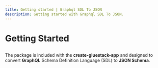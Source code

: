 ```yaml
---
title: Getting started | Graphql SDL To JSON
description: Getting started with Graphql SDL To JSON.
---
```



<Meta title="Graphql SDL To JSON/Getting started" />

# Getting Started

##

 The package is included with the **create-gluestack-app** and designed to convert **GraphQL** Schema Definition Language (SDL) to **JSON Schema**.